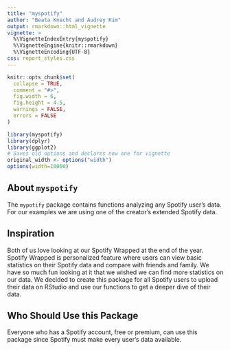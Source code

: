 ```yaml
---
title: "myspotify"
author: "Beata Knecht and Audrey Kim"
output: rmarkdown::html_vignette
vignette: >
  %\VignetteIndexEntry{myspotify}
  %\VignetteEngine{knitr::rmarkdown}
  %\VignetteEncoding{UTF-8}
css: report_styles.css
---
```


```r
knitr::opts_chunk$set(
  collapse = TRUE,
  comment = "#>",
  fig.width = 6, 
  fig.height = 4.5,
  warnings = FALSE,
  errors = FALSE
)
```

```r
library(myspotify)
library(dplyr)
library(ggplot2)
# Saves old options and declares new one for vignette
original_width <- options("width")
options(width=10000)
```

## About `myspotify`
The ``mypotify`` package contains functions analyzing any Spotify user's data. For our examples we are using one of the creator's extended Spotify data.

## Inspiration
Both of us love looking at our Spotify Wrapped at the end of the year. Spotify Wrapped is personalized feature where users can view basic statistics on their Spotify data and compare with friends and family. We have so much fun looking at it that we wished we can find more statistics on our data. We decided to create this package for all Spotify users to upload their data on RStudio and use our functions to get a deeper dive of their data.

## Who Should Use this Package
Everyone who has a Spotify account, free or premium, can use this package since Spotify must make every user's data available.

